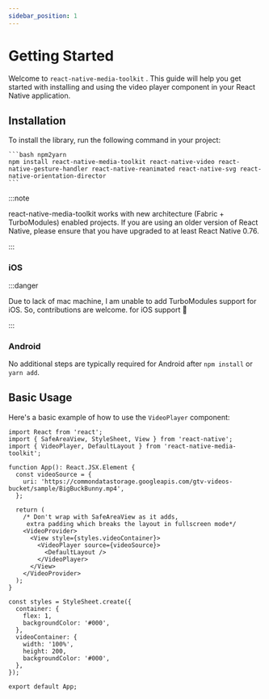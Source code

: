```yaml
---
sidebar_position: 1
---
```


# Getting Started

Welcome to `react-native-media-toolkit` . This guide will help you get started with installing and using the video player component in your React Native application.

## Installation

To install the library, run the following command in your project:

    ```bash npm2yarn
    npm install react-native-media-toolkit react-native-video react-native-gesture-handler react-native-reanimated react-native-svg react-native-orientation-director
    ```

:::note

react-native-media-toolkit works with new architecture (Fabric + TurboModules) enabled projects. If you are using an older version of React Native, please ensure that you have upgraded to at least React Native 0.76.

:::

### iOS

:::danger

Due to lack of mac machine, I am unable to add TurboModules support for iOS. So, contributions are welcome. for iOS support 🙏

:::

### Android

No additional steps are typically required for Android after `npm install` or `yarn add`.

## Basic Usage

Here's a basic example of how to use the `VideoPlayer` component:

```tsx
import React from 'react';
import { SafeAreaView, StyleSheet, View } from 'react-native';
import { VideoPlayer, DefaultLayout } from 'react-native-media-toolkit';

function App(): React.JSX.Element {
  const videoSource = {
    uri: 'https://commondatastorage.googleapis.com/gtv-videos-bucket/sample/BigBuckBunny.mp4',
  };

  return (
    /* Don't wrap with SafeAreaView as it adds,
     extra padding which breaks the layout in fullscreen mode*/
    <VideoProvider>
      <View style={styles.videoContainer}>
        <VideoPlayer source={videoSource}>
          <DefaultLayout />
        </VideoPlayer>
      </View>
    </VideoProvider>
  );
}

const styles = StyleSheet.create({
  container: {
    flex: 1,
    backgroundColor: '#000',
  },
  videoContainer: {
    width: '100%',
    height: 200,
    backgroundColor: '#000',
  },
});

export default App;
```
